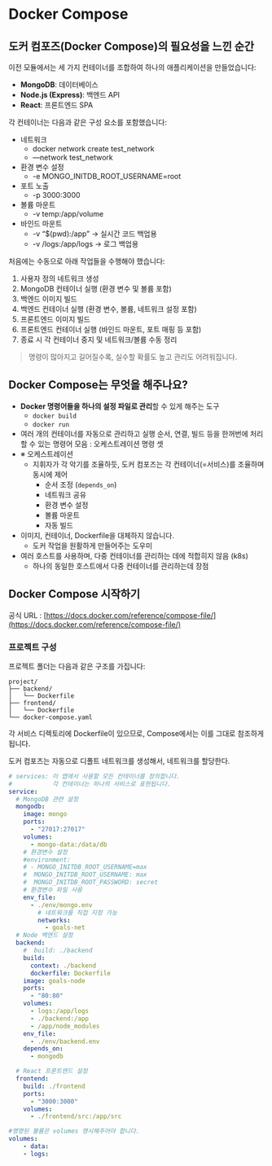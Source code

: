 # Docker Compose

## 도커 컴포즈(Docker Compose)의 필요성을 느낀 순간

이전 모듈에서는 세 가지 컨테이너를 조합하여 하나의 애플리케이션을 만들었습니다:

- **MongoDB**: 데이터베이스
- **Node.js (Express)**: 백엔드 API
- **React**: 프론트엔드 SPA

각 컨테이너는 다음과 같은 구성 요소를 포함했습니다:

- 네트워크
    - docker network create test_network
    - —network test_network
- 환경 변수 설정
    - -e MONGO_INITDB_ROOT_USERNAME=root
- 포트 노출
    - -p 3000:3000
- 볼륨 마운트
    - -v temp:/app/volume
- 바인드 마운트
    - -v “$(pwd):/app”  → 실시간 코드 백업용
    - -v /logs:/app/logs → 로그 백업용

처음에는 수동으로 아래 작업들을 수행해야 했습니다:

1. 사용자 정의 네트워크 생성
2. MongoDB 컨테이너 실행 (환경 변수 및 볼륨 포함)
3. 백엔드 이미지 빌드
4. 백엔드 컨테이너 실행 (환경 변수, 볼륨, 네트워크 설정 포함)
5. 프론트엔드 이미지 빌드
6. 프론트엔드 컨테이너 실행 (바인드 마운트, 포트 매핑 등 포함)
7. 종료 시 각 컨테이너 중지 및 네트워크/볼륨 수동 정리

> 명령이 많아지고 길어질수록, 실수할 확률도 높고 관리도 어려워집니다.
> 

## Docker Compose는 무엇을 해주나요?

- **Docker 명령어들을 하나의 설정 파일로 관리**할 수 있게 해주는 도구
    - `docker build`
    - `docker run`
- 여러 개의 컨테이너를 자동으로 관리하고 실행 순서, 연결, 빌드 등을 한꺼번에 처리할 수 있는 명령어 모음 : 오케스트레이션 명령 셋
- ※  오케스트레이션
    - 지휘자가 각 악기를 조율하듯, 도커 컴포즈는 각 컨테이너(=서비스)를 조율하며 동시에 제어
        - 순서 조정 (`depends_on`)
        - 네트워크 공유
        - 환경 변수 설정
        - 볼륨 마운트
        - 자동 빌드
- 이미지, 컨테이너, Dockerfile을 대체하지 않습니다.
    - 도커 작업을 원활하게 만들어주는 도우미
- 여러 호스트를 사용하며, 다중 컨테이너를 관리하는 데에 적합히지 않음  (k8s)
    - 하나의 동일한 호스트에서 다중 컨테이너를 관리하는데 장점

## Docker Compose 시작하기

공식 URL : [https://docs.docker.com/reference/compose-file/](https://docs.docker.com/reference/compose-file/)

### 프로젝트 구성

프로젝트 폴더는 다음과 같은 구조를 가집니다:

```
project/
├── backend/
│   └── Dockerfile
├── frontend/
│   └── Dockerfile
└── docker-compose.yaml
```

각 서비스 디렉토리에 Dockerfile이 있으므로, Compose에서는 이를 그대로 참조하게 됩니다.

도커 컴포즈는 자동으로 디폴트 네트워크를 생성해서, 네트워크를 할당한다.

```yaml
# services: 이 앱에서 사용할 모든 컨테이너를 정의합니다.
#           각 컨테이너는 하나의 서비스로 표현됩니다.
service:
  # MongoDB 관련 설정
  mongodb:
    image: mongo
    ports:
      - "27017:27017"
    volumes:
      - mongo-data:/data/db
    # 환경변수 설정
    #environment:
    # - MONGO_INITDB_ROOT_USERNAME=max 
    #  MONGO_INITDB_ROOT_USERNAME: max
    #  MONGO_INITDB_ROOT_PASSWORD: secret
    # 환경변수 파일 사용
    env_file:
      - ./env/mongo.env
		# 네트워크를 직접 지정 가능
		networks:
		  - goals-net
  # Node 백엔드 설정
  backend:
    #  build: ./backend
    build:
      context: ./backend
      dockerfile: Dockerfile
    image: goals-node
    ports:
      - "80:80"
    volumes:
      - logs:/app/logs
      - ./backend:/app
      - /app/node_modules
    env_file:
      - ./env/backend.env
    depends_on:
      - mongodb

  # React 프론트엔드 설정
  frontend:
    build: ./frontend
    ports:
      - "3000:3000"
    volumes:
      - ./frontend/src:/app/src

#명명된 볼륨은 volumes 명시해주어야 합니다.
volumes: 
	- data: 
	- logs:
	
```
